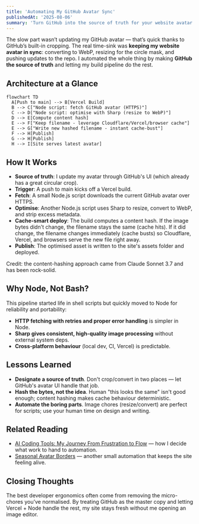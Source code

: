 ```yaml
---
title: 'Automating My GitHub Avatar Sync'
publishedAt: '2025-08-06'
summary: 'Turn GitHub into the source of truth for your website avatar. A Node + Vercel pipeline fetches, optimises (Sharp), hashes, and deploys your image with smart cache-busting.'
---
```


The slow part wasn’t updating my GitHub avatar — that’s quick thanks to GitHub’s built-in cropping. The real time-sink was **keeping my website avatar in sync**: converting to WebP, resizing for the circle mask, and pushing updates to the repo. I automated the whole thing by making **GitHub the source of truth** and letting my build pipeline do the rest.

## Architecture at a Glance

```mermaid
flowchart TD
  A[Push to main] --> B[Vercel Build]
  B --> C["Node script: fetch GitHub avatar (HTTPS)"]
  C --> D["Node script: optimise with Sharp (resize to WebP)"]
  D --> E[Compute content hash]
  E --> F["Keep filename - leverage Cloudflare/Vercel/browser cache"]
  E --> G["Write new hashed filename - instant cache-bust"]
  F --> H[Publish]
  G --> H[Publish]
  H --> I[Site serves latest avatar]
```

## How It Works
- **Source of truth**: I update my avatar through GitHub's UI (which already has a great circular crop).
- **Trigger**: A push to main kicks off a Vercel build.
- **Fetch**: A small Node.js script downloads the current GitHub avatar over HTTPS.
- **Optimise**: Another Node.js script uses Sharp to resize, convert to WebP, and strip excess metadata.
- **Cache-smart deploy**: The build computes a content hash. If the image bytes didn't change, the filename stays the same (cache hits). If it did change, the filename changes immediately (cache busts) so Cloudflare, Vercel, and browsers serve the new file right away.
- **Publish**: The optimised asset is written to the site's assets folder and deployed.

Credit: the content-hashing approach came from Claude Sonnet 3.7 and has been rock-solid.

## Why Node, Not Bash?

This pipeline started life in shell scripts but quickly moved to Node for reliability and portability:
- **HTTP fetching with retries and proper error handling** is simpler in Node.
- **Sharp gives consistent, high-quality image processing** without external system deps.
- **Cross-platform behaviour** (local dev, CI, Vercel) is predictable.

## Lessons Learned
- **Designate a source of truth**. Don't crop/convert in two places — let GitHub's avatar UI handle that job.
- **Hash the bytes, not the idea**. Human "this looks the same" isn't good enough; content hashing makes cache behaviour deterministic.
- **Automate the boring parts**. Image chores (resize/convert) are perfect for scripts; use your human time on design and writing.

## Related Reading
- [AI Coding Tools: My Journey From Frustration to Flow](/blog/ai-coding-tools) — how I decide what work to hand to automation.
- [Seasonal Avatar Borders](/blog/seasonal-avatar-borders) — another small automation that keeps the site feeling alive.

## Closing Thoughts

The best developer ergonomics often come from removing the micro-chores you’ve normalised. By treating GitHub as the master copy and letting Vercel + Node handle the rest, my site stays fresh without me opening an image editor.
